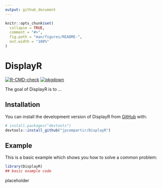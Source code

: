 ```yaml
---
output: github_document
---
```


<!-- README.md is generated from README.Rmd. Please edit that file -->

```r
knitr::opts_chunk$set(
  collapse = TRUE,
  comment = "#>",
  fig.path = "man/figures/README-",
  out.width = "100%"
)
```

# DisplayR

<!-- badges: start -->
[![R-CMD-check](https://github.com/jpcompartir/DisplayR/actions/workflows/R-CMD-check.yaml/badge.svg)](https://github.com/jpcompartir/DisplayR/actions/workflows/R-CMD-check.yaml)
[![pkgdown](https://github.com/jpcompartir/DisplayR/actions/workflows/pkgdown.yaml/badge.svg)](https://github.com/jpcompartir/DisplayR/actions/workflows/pkgdown.yaml)
<!-- badges: end -->

The goal of DisplayR is to ...

## Installation

You can install the development version of DisplayR from [GitHub](https://github.com/) with:

```r
# install.packages("devtools")
devtools::install_github("jpcompartir/DisplayR")
```

## Example

This is a basic example which shows you how to solve a common problem:

```r
library(DisplayR)
## basic example code
```

placeholder
